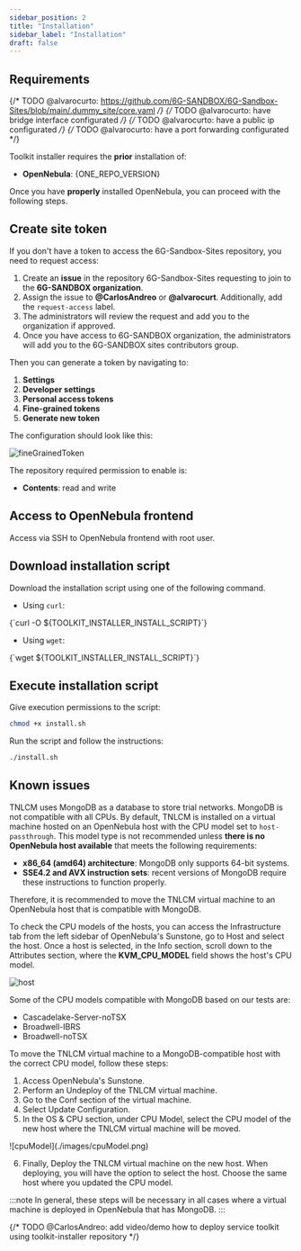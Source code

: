 ```yaml
---
sidebar_position: 2
title: "Installation"
sidebar_label: "Installation"
draft: false
---
```



## Requirements

{/* TODO @alvarocurto: https://github.com/6G-SANDBOX/6G-Sandbox-Sites/blob/main/.dummy_site/core.yaml */}
{/* TODO @alvarocurto: have bridge interface configurated */}
{/* TODO @alvarocurto: have a public ip configurated */}
{/* TODO @alvarocurto: have a port forwarding configurated */}

Toolkit installer requires the **prior** installation of:

- **OpenNebula**: <Link to={ONE_REPO_RELEASE}>{ONE_REPO_VERSION}</Link>

Once you have **properly** installed OpenNebula, you can proceed with the following steps.

## Create site token

If you don't have a token to access the 6G-Sandbox-Sites repository, you need to request access:

1. Create an <Link to={SANDBOX_SITES_ACCESS_REQUEST_ISSUE}>**issue**</Link> in the repository 6G-Sandbox-Sites requesting to join to the <Link to={SANDBOX_ORGANIZATION}>**6G-SANDBOX organization**</Link>.
2. Assign the issue to **@CarlosAndreo** or **@alvarocurt**. Additionally, add the `request-access` label.
3. The administrators will review the request and add you to the organization if approved.
4. Once you have access to 6G-SANDBOX organization, the administrators will add you to the <Link to={SANDBOX_SITES_TEAM}>6G-SANDBOX sites contributors</Link> group.

Then you can generate a token by navigating to:

1. **Settings**
2. **Developer settings**
3. **Personal access tokens**
4. **Fine-grained tokens**
5. **Generate new token**

The configuration should look like this:

![fineGrainedToken](./images/fineGrainedToken.png)

The repository required permission to enable is:

- **Contents**: read and write

## Access to OpenNebula frontend

Access via SSH to OpenNebula frontend with root user.

## Download installation script

Download the installation script using one of the following command.

- Using `curl`:

<CodeBlock language="bash">
    {`curl -O ${TOOLKIT_INSTALLER_INSTALL_SCRIPT}`}
</CodeBlock>

- Using `wget`:

<CodeBlock language="bash">
    {`wget ${TOOLKIT_INSTALLER_INSTALL_SCRIPT}`}
</CodeBlock>

## Execute installation script

Give execution permissions to the script:

```bash
chmod +x install.sh
```

Run the script and follow the instructions:

```bash
./install.sh
```

## Known issues

TNLCM uses MongoDB as a database to store trial networks. MongoDB is not compatible with all CPUs. By default, TNLCM is installed on a virtual machine hosted on an OpenNebula host with the CPU model set to `host-passthrough`. This model type is not recommended unless **there is no OpenNebula host available** that meets the following requirements:

- **x86_64 (amd64) architecture**: MongoDB only supports 64-bit systems.
- **SSE4.2 and AVX instruction sets**: recent versions of MongoDB require these instructions to function properly.

Therefore, it is recommended to move the TNLCM virtual machine to an OpenNebula host that is compatible with MongoDB.

To check the CPU models of the hosts, you can access the Infrastructure tab from the left sidebar of OpenNebula's Sunstone, go to Host and select the host. Once a host is selected, in the Info section, scroll down to the Attributes section, where the **KVM_CPU_MODEL** field shows the host's CPU model.

![host](./images/host.png)

Some of the CPU models compatible with MongoDB based on our tests are:

- Cascadelake-Server-noTSX
- Broadwell-IBRS
- Broadwell-noTSX

To move the TNLCM virtual machine to a MongoDB-compatible host with the correct CPU model, follow these steps:

1. Access OpenNebula's Sunstone.
2. Perform an Undeploy of the TNLCM virtual machine.
3. Go to the Conf section of the virtual machine.
4. Select Update Configuration.
5. In the OS & CPU section, under CPU Model, select the CPU model of the new host where the TNLCM virtual machine will be moved.

<div style={{ textAlign: "center" }}>
    ![cpuModel](./images/cpuModel.png)
</div>

6. Finally, Deploy the TNLCM virtual machine on the new host. When deploying, you will have the option to select the host. Choose the same host where you updated the CPU model.

:::note
In general, these steps will be necessary in all cases where a virtual machine is deployed in OpenNebula that has MongoDB.
:::

{/* TODO @CarlosAndreo: add video/demo how to deploy service toolkit using toolkit-installer repository */}
